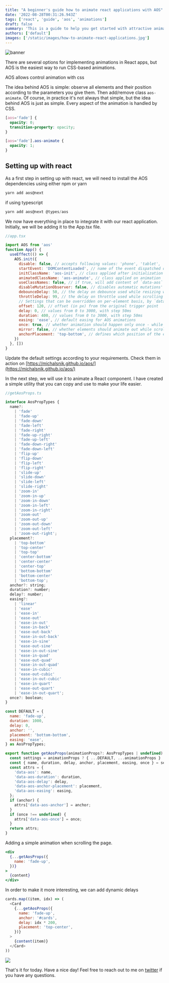 ```yaml
---
title: "A beginner's guide how to animate react applications with AOS"
date: '2022-08-28T00:31:26.943Z'
tags: ['react', 'guide', 'aos', 'animations']
draft: false
summary: 'This is a guide to help you get started with attractive animation on scroll. It is a good starting point for anyone who is new to React and AOS.'
authors: ['default']
images: ['/static/images/how-to-animate-react-applications.jpg']
---
```


![banner](/static/images/how-to-animate-react-applications.jpg)

There are several options for implementing animations in React apps, but AOS is the easiest way to run CSS-based animations.

AOS allows control animation with css

The idea behind AOS is simple: observe all elements and their position according to the parameters you give them. Then add/remove class `aos-animate`. Of course, in practice it's not always that simple, but the idea behind AOS is just as simple. Every aspect of the animation is handled by CSS.

```css
[aos='fade'] {
  opacity: 0;
  transition-property: opacity;
}

[aos='fade'].aos-animate {
  opacity: 1;
}
```

## Setting up with react

As a first step in setting up with react, we will need to install the AOS dependencies using either npm or yarn

```jsx
yarn add aos@next
```

if using typescript

```jsx
yarn add aos@next @types/aos
```

We now have everything in place to integrate it with our react application. Initially, we will be adding it to the App.tsx file.

```jsx
//app.tsx

import AOS from 'aos'
function App() {
  useEffect(() => {
    AOS.init({
      disable: false, // accepts following values: 'phone', 'tablet', 'mobile', boolean, expression or function
      startEvent: 'DOMContentLoaded', // name of the event dispatched on the document, that AOS should initialize on
      initClassName: 'aos-init', // class applied after initialization
      animatedClassName: 'aos-animate', // class applied on animation
      useClassNames: false, // if true, will add content of `data-aos` as classes on scroll
      disableMutationObserver: false, // disables automatic mutations' detections (advanced)
      debounceDelay: 50, // the delay on debounce used while resizing window (advanced)
      throttleDelay: 99, // the delay on throttle used while scrolling the page (advanced)
      // Settings that can be overridden on per-element basis, by `data-aos-*` attributes:
      offset: 120, // offset (in px) from the original trigger point
      delay: 0, // values from 0 to 3000, with step 50ms
      duration: 400, // values from 0 to 3000, with step 50ms
      easing: 'ease', // default easing for AOS animations
      once: true, // whether animation should happen only once - while scrolling down
      mirror: false, // whether elements should animate out while scrolling past them
      anchorPlacement: 'top-bottom', // defines which position of the element regarding to window should trigger the animation
    })
  }, [])
}
```

Update the default settings according to your requirements. Check them in action on [https://michalsnik.github.io/aos/](https://michalsnik.github.io/aos/)

In the next step, we will use it to animate a React component. I have created a simple utility that you can copy and use to make your life easier.

```jsx
//getAosProps.ts

interface AosPropTypes {
  name?:
    | 'fade'
    | 'fade-up'
    | 'fade-down'
    | 'fade-left'
    | 'fade-right'
    | 'fade-up-right'
    | 'fade-up-left'
    | 'fade-down-right'
    | 'fade-down-left'
    | 'flip-up'
    | 'flip-down'
    | 'flip-left'
    | 'flip-right'
    | 'slide-up'
    | 'slide-down'
    | 'slide-left'
    | 'slide-right'
    | 'zoom-in'
    | 'zoom-in-up'
    | 'zoom-in-down'
    | 'zoom-in-left'
    | 'zoom-in-right'
    | 'zoom-out'
    | 'zoom-out-up'
    | 'zoom-out-down'
    | 'zoom-out-left'
    | 'zoom-out-right';
  placement?:
    | 'top-bottom'
    | 'top-center'
    | 'top-top'
    | 'center-bottom'
    | 'center-center'
    | 'center-top'
    | 'bottom-bottom'
    | 'bottom-center'
    | 'bottom-top';
  anchor?: string;
  duration?: number;
  delay?: number;
  easing?:
    | 'linear'
    | 'ease'
    | 'ease-in'
    | 'ease-out'
    | 'ease-in-out'
    | 'ease-in-back'
    | 'ease-out-back'
    | 'ease-in-out-back'
    | 'ease-in-sine'
    | 'ease-out-sine'
    | 'ease-in-out-sine'
    | 'ease-in-quad'
    | 'ease-out-quad'
    | 'ease-in-out-quad'
    | 'ease-in-cubic'
    | 'ease-out-cubic'
    | 'ease-in-out-cubic'
    | 'ease-in-quart'
    | 'ease-out-quart'
    | 'ease-in-out-quart';
  once?: boolean;
}

const DEFAULT = {
  name: 'fade-up',
  duration: 1000,
  delay: 0,
  anchor: '',
  placement: 'bottom-bottom',
  easing: 'ease',
} as AosPropTypes;

export function getAosProps(animationProps?: AosPropTypes | undefined) {
  const settings = animationProps ? { ...DEFAULT, ...animationProps } : DEFAULT;
  const { name, duration, delay, anchor, placement, easing, once } = settings;
  const attrs = {
    'data-aos': name,
    'data-aos-duration': duration,
    'data-aos-delay': delay,
    'data-aos-anchor-placement': placement,
    'data-aos-easing': easing,
  };
  if (anchor) {
    attrs['data-aos-anchor'] = anchor;
  }
  if (once !== undefined) {
    attrs['data-aos-once'] = once;
  }
  return attrs;
}
```

Adding a simple animation when scrolling the page.

```jsx
<div
  {...getAosProps({
    name: 'fade-up',
  })}
>
  {content}
</div>
```

In order to make it more interesting, we can add dynamic delays

```js
cards.map((item, idx) => (
  <Card
    {...getAosProps({
      name: 'fade-up',
      anchor: '#cards',
      delay: idx * 200,
      placement: 'top-center',
    })}
  >
    {content(item)}
  </Card>
))
```

<img src="/static/images/aos.gif" className="" />

That's it for today. Have a nice day!
Feel free to reach out to me on [twitter](https://twitter.com/muditit) if you have any questions.
